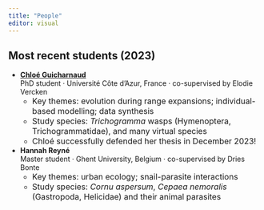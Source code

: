```yaml
---
title: "People"
editor: visual
---
```


## Most recent students (2023)

-   [**Chloé Guicharnaud**](https://scholar.google.com/citations?user=O9F6iy4AAAAJ)\
    PhD student · Université Côte d'Azur, France · co-supervised by Elodie Vercken\
    <font size=-0.5>
    -   Key themes: evolution during range expansions; individual-based modelling; data synthesis\
    -   Study species: *Trichogramma* wasps (Hymenoptera, Trichogrammatidae), and many virtual species\  
    -   Chloé successfully defended her thesis in December 2023! </font>
-   **Hannah Reyné**\
    Master student · Ghent University, Belgium · co-supervised by Dries Bonte\
    <font size=-0.5>
    -   Key themes: urban ecology; snail-parasite interactions\
    -   Study species: *Cornu aspersum*, *Cepaea nemoralis* (Gastropoda, Helicidae) and their animal parasites </font>
